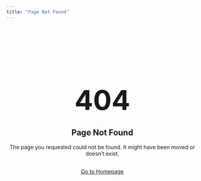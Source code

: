 ```yaml
---
title: "Page Not Found"
---
```


::: {.column-screen}
<div style="text-align: center; padding: 50px 0;">
  <h1 style="font-size: 72px; margin-bottom: 0;">404</h1>
  <h2>Page Not Found</h2>
  <p>The page you requested could not be found. It might have been moved or doesn't exist.</p>
  <p style="margin-top: 30px;"><a href="/" class="btn btn-primary">Go to Homepage</a></p>
</div>
::: 